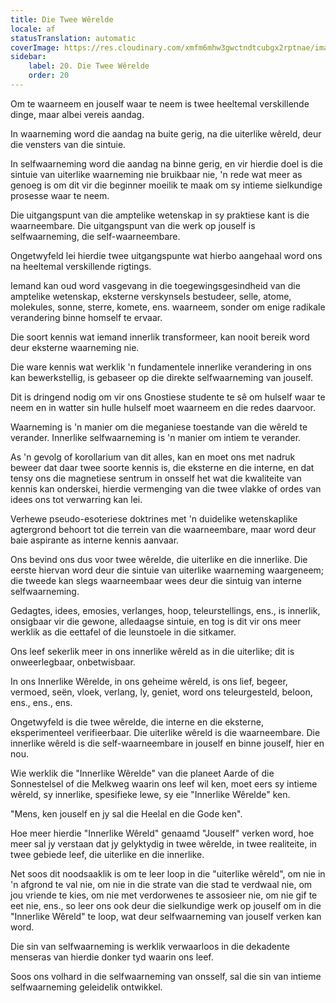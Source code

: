 ```yaml
---
title: Die Twee Wêrelde
locale: af
statusTranslation: automatic
coverImage: https://res.cloudinary.com/xmfm6mhw3gwctndtcubgx2rptnae/image/upload/v1740468922/small_cover_tratado_de_psicologia_revolucionaria_a4c0dca4e0.webp
sidebar:
    label: 20. Die Twee Wêrelde
    order: 20
---
```

Om te waarneem en jouself waar te neem is twee heeltemal verskillende dinge, maar albei vereis aandag.

In waarneming word die aandag na buite gerig, na die uiterlike wêreld, deur die vensters van die sintuie.

In selfwaarneming word die aandag na binne gerig, en vir hierdie doel is die sintuie van uiterlike waarneming nie bruikbaar nie, 'n rede wat meer as genoeg is om dit vir die beginner moeilik te maak om sy intieme sielkundige prosesse waar te neem.

Die uitgangspunt van die amptelike wetenskap in sy praktiese kant is die waarneembare. Die uitgangspunt van die werk op jouself is selfwaarneming, die self-waarneembare.

Ongetwyfeld lei hierdie twee uitgangspunte wat hierbo aangehaal word ons na heeltemal verskillende rigtings.

Iemand kan oud word vasgevang in die toegewingsgesindheid van die amptelike wetenskap, eksterne verskynsels bestudeer, selle, atome, molekules, sonne, sterre, komete, ens. waarneem, sonder om enige radikale verandering binne homself te ervaar.

Die soort kennis wat iemand innerlik transformeer, kan nooit bereik word deur eksterne waarneming nie.

Die ware kennis wat werklik 'n fundamentele innerlike verandering in ons kan bewerkstellig, is gebaseer op die direkte selfwaarneming van jouself.

Dit is dringend nodig om vir ons Gnostiese studente te sê om hulself waar te neem en in watter sin hulle hulself moet waarneem en die redes daarvoor.

Waarneming is 'n manier om die meganiese toestande van die wêreld te verander. Innerlike selfwaarneming is 'n manier om intiem te verander.

As 'n gevolg of korollarium van dit alles, kan en moet ons met nadruk beweer dat daar twee soorte kennis is, die eksterne en die interne, en dat tensy ons die magnetiese sentrum in onsself het wat die kwaliteite van kennis kan onderskei, hierdie vermenging van die twee vlakke of ordes van idees ons tot verwarring kan lei.

Verhewe pseudo-esoteriese doktrines met 'n duidelike wetenskaplike agtergrond behoort tot die terrein van die waarneembare, maar word deur baie aspirante as interne kennis aanvaar.

Ons bevind ons dus voor twee wêrelde, die uiterlike en die innerlike. Die eerste hiervan word deur die sintuie van uiterlike waarneming waargeneem; die tweede kan slegs waarneembaar wees deur die sintuig van interne selfwaarneming.

Gedagtes, idees, emosies, verlanges, hoop, teleurstellings, ens., is innerlik, onsigbaar vir die gewone, alledaagse sintuie, en tog is dit vir ons meer werklik as die eettafel of die leunstoele in die sitkamer.

Ons leef sekerlik meer in ons innerlike wêreld as in die uiterlike; dit is onweerlegbaar, onbetwisbaar.

In ons Innerlike Wêrelde, in ons geheime wêreld, is ons lief, begeer, vermoed, seën, vloek, verlang, ly, geniet, word ons teleurgesteld, beloon, ens., ens., ens.

Ongetwyfeld is die twee wêrelde, die interne en die eksterne, eksperimenteel verifieerbaar. Die uiterlike wêreld is die waarneembare. Die innerlike wêreld is die self-waarneembare in jouself en binne jouself, hier en nou.

Wie werklik die "Innerlike Wêrelde" van die planeet Aarde of die Sonnestelsel of die Melkweg waarin ons leef wil ken, moet eers sy intieme wêreld, sy innerlike, spesifieke lewe, sy eie "Innerlike Wêrelde" ken.

"Mens, ken jouself en jy sal die Heelal en die Gode ken".

Hoe meer hierdie "Innerlike Wêreld" genaamd "Jouself" verken word, hoe meer sal jy verstaan dat jy gelyktydig in twee wêrelde, in twee realiteite, in twee gebiede leef, die uiterlike en die innerlike.

Net soos dit noodsaaklik is om te leer loop in die "uiterlike wêreld", om nie in 'n afgrond te val nie, om nie in die strate van die stad te verdwaal nie, om jou vriende te kies, om nie met verdorwenes te assosieer nie, om nie gif te eet nie, ens., so leer ons ook deur die sielkundige werk op jouself om in die "Innerlike Wêreld" te loop, wat deur selfwaarneming van jouself verken kan word.

Die sin van selfwaarneming is werklik verwaarloos in die dekadente menseras van hierdie donker tyd waarin ons leef.

Soos ons volhard in die selfwaarneming van onsself, sal die sin van intieme selfwaarneming geleidelik ontwikkel.

